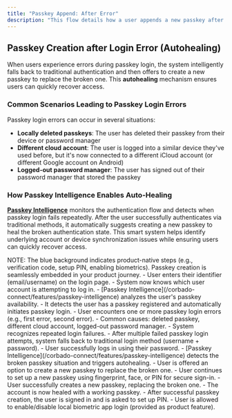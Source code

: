 ```yaml
---
title: "Passkey Append: After Error"
description: "This flow details how a user appends a new passkey after they faced an error when logging in with an existing passkey (autohealing)."
---
```



## Passkey Creation after Login Error (Autohealing)

When users experience errors during passkey login, the system intelligently falls back to traditional authentication and then offers to create a new passkey to replace the broken one. This **autohealing** mechanism ensures users can quickly recover access.

### Common Scenarios Leading to Passkey Login Errors

Passkey login errors can occur in several situations:

- **Locally deleted passkeys**: The user has deleted their passkey from their device or password manager
- **Different cloud account**: The user is logged into a similar device they've used before, but it's now connected to a different iCloud account (or different Google account on Android)
- **Logged-out password manager**: The user has signed out of their password manager that stored the passkey

### How Passkey Intelligence Enables Auto-Healing

**[Passkey Intelligence](/corbado-connect/features/passkey-intelligence)** monitors the authentication flow and detects when passkey login fails repeatedly. After the user successfully authenticates via traditional methods, it automatically suggests creating a new passkey to heal the broken authentication state. This smart system helps identify underlying account or device synchronization issues while ensuring users can quickly recover access.

<Tabs>
<Tab title="iOS">
    <ToolingFrame 
        imageURL="/images/authentication-flow/native-app/append-after-error-ios-native.png"
        caption="Native: iOS passkey append after error"
        imageName="append-after-error-ios-native.png"
    />
</Tab>

  <Tab title="Android">
    <ToolingFrame 
        imageURL="/images/authentication-flow/native-app/append-after-error-android-native.png"
        caption="Native: Android passkey append after error"
        imageName="append-after-error-android-native.png"
    />
  </Tab>
</Tabs>

<Info>
    NOTE: The blue background indicates product-native steps (e.g., verification
    code, setup PIN, enabling biometrics). Passkey creation is seamlessly
    embedded in your product journey.
</Info>
<Steps>
    <Step title="User enters identifier">
        - User enters their identifier (email/username) on the login page.
        - System now knows which user account is attempting to log in.
    </Step>
    <Step title="Passkey Intelligence detects existing passkey">
        - [Passkey Intelligence](/corbado-connect/features/passkey-intelligence) analyzes the user's passkey availability.
        - It detects the user has a passkey registered and automatically initiates passkey login.
    </Step>
    <Step title="Passkey login errors occur">
        - User encounters one or more passkey login errors (e.g., first error, second error).
        - Common causes: deleted passkey, different cloud account, logged-out password manager.
        - System recognizes repeated login failures.
    </Step>
    <Step title="Fallback to traditional login method">
        - After multiple failed passkey login attempts, system falls back to traditional login method (username + password).
        - User successfully logs in using their password.
    </Step>
    <Step title="Autohealing: Passkey append initiates">
        - [Passkey Intelligence](/corbado-connect/features/passkey-intelligence) detects the broken passkey situation and triggers autohealing.
        - User is offered an option to create a new passkey to replace the broken one.
    </Step>
    <Step title="OS-native biometric modal appears">
        - User continues to set up a new passkey using fingerprint, face, or PIN for secure sign-in.
    </Step>
    <Step title="Passkey creation successful (healing complete)">
        - User successfully creates a new passkey, replacing the broken one.
        - The account is now healed with a working passkey.
    </Step>
     <Step title="App PIN setup">
        - After successful passkey creation, the user is signed in and is asked
        to set up PIN.
    </Step>
    <Step title="Enable local biometric for app login">
        - User is allowed to enable/disable local biometric app login (provided
        as product feature).
    </Step>

</Steps>
